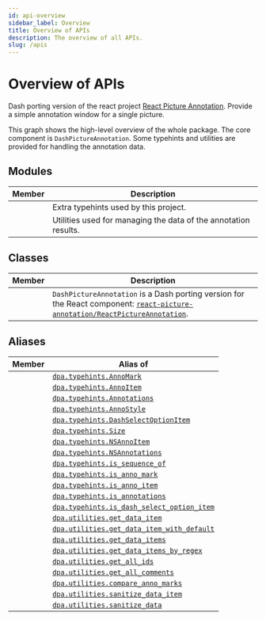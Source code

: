 ```yaml
---
id: api-overview
sidebar_label: Overview
title: Overview of APIs
description: The overview of all APIs.
slug: /apis
---
```




# Overview of APIs

<APITopBar type="package" source="." />

Dash porting version of the react project
[React Picture Annotation<IconExternalLink/>][git-react-picture-annotation]. Provide
a simple annotation window for a single picture.

<div className="mb-default">
  <ThemedImage
    alt="Docusaurus themed image"
    sources={{
      light: useBaseUrl("/img/overview-light.svg"),
      dark: useBaseUrl("/img/overview-dark.svg"),
    }}
  />
</div>

This graph shows the high-level overview of the whole package. The core component is
`DashPictureAnnotation`. Some typehints and utilities are provided for handling the
annotation data.

## Modules

|                                           Member                                           | <center>Description</center>                                    |
| :----------------------------------------------------------------------------------------: | :-------------------------------------------------------------- |
| [<IconObjType type="module" hasText={true} text="typehints"/>](./apis/typehints/index.mdx) | Extra typehints used by this project.                           |
| [<IconObjType type="module" hasText={true} text="utilities"/>](./apis/utilities/index.mdx) | Utilities used for managing the data of the annotation results. |

## Classes

|                                                   Member                                                    | <center>Description</center>                                                                                                                                                      |
| :---------------------------------------------------------------------------------------------------------: | :-------------------------------------------------------------------------------------------------------------------------------------------------------------------------------- |
| [<IconObjType type="class" hasText={true} text="DashPictureAnnotation"/>](./apis/DashPictureAnnotation.mdx) | `DashPictureAnnotation` is a Dash porting version for the React component: [`react-picture-annotation/ReactPictureAnnotation`<IconExternalLink/>][link-react-picture-annotation]. |

## Aliases

|                                   Member                                    | <center>Alias of</center>                                                                     |
| :-------------------------------------------------------------------------: | :-------------------------------------------------------------------------------------------- |
|          <IconObjType type="type" hasText={true} text="AnnoMark"/>          | [`dpa.typehints.AnnoMark`](./apis/typehints/AnnoMark.mdx)                                     |
|          <IconObjType type="type" hasText={true} text="AnnoItem"/>          | [`dpa.typehints.AnnoItem`](./apis/typehints/AnnoItem.mdx)                                     |
|        <IconObjType type="type" hasText={true} text="Annotations"/>         | [`dpa.typehints.Annotations`](./apis/typehints/Annotations.mdx)                               |
|         <IconObjType type="type" hasText={true} text="AnnoStyle"/>          | [`dpa.typehints.AnnoStyle`](./apis/typehints/AnnoStyle.mdx)                                   |
|    <IconObjType type="type" hasText={true} text="DashSelectOptionItem"/>    | [`dpa.typehints.DashSelectOptionItem`](./apis/typehints/DashSelectOptionItem.mdx)             |
|            <IconObjType type="type" hasText={true} text="Size"/>            | [`dpa.typehints.Size`](./apis/typehints/Size.mdx)                                             |
|         <IconObjType type="type" hasText={true} text="NSAnnoItem"/>         | [`dpa.typehints.NSAnnoItem`](./apis/typehints/NSAnnoItem.mdx)                                 |
|       <IconObjType type="type" hasText={true} text="NSAnnotations"/>        | [`dpa.typehints.NSAnnotations`](./apis/typehints/NSAnnotations.mdx)                           |
|       <IconObjType type="func" hasText={true} text="is_sequence_of"/>       | [`dpa.typehints.is_sequence_of`](./apis/typehints/is_sequence_of.mdx)                         |
|        <IconObjType type="func" hasText={true} text="is_anno_mark"/>        | [`dpa.typehints.is_anno_mark`](./apis/typehints/is_anno_mark.mdx)                             |
|        <IconObjType type="func" hasText={true} text="is_anno_item"/>        | [`dpa.typehints.is_anno_item`](./apis/typehints/is_anno_item.mdx)                             |
|       <IconObjType type="func" hasText={true} text="is_annotations"/>       | [`dpa.typehints.is_annotations`](./apis/typehints/is_annotations.mdx)                         |
| <IconObjType type="func" hasText={true} text="is_dash_select_option_item"/> | [`dpa.typehints.is_dash_select_option_item`](./apis/typehints/is_dash_select_option_item.mdx) |
|       <IconObjType type="func" hasText={true} text="get_data_item"/>        | [`dpa.utilities.get_data_item`](./apis/utilities/get_data_item.mdx)                           |
| <IconObjType type="func" hasText={true} text="get_data_item_with_default"/> | [`dpa.utilities.get_data_item_with_default`](./apis/utilities/get_data_item_with_default.mdx) |
|       <IconObjType type="func" hasText={true} text="get_data_items"/>       | [`dpa.utilities.get_data_items`](./apis/utilities/get_data_items.mdx)                         |
|  <IconObjType type="func" hasText={true} text="get_data_items_by_regex"/>   | [`dpa.utilities.get_data_items_by_regex`](./apis/utilities/get_data_items_by_regex.mdx)       |
|        <IconObjType type="func" hasText={true} text="get_all_ids"/>         | [`dpa.utilities.get_all_ids`](./apis/utilities/get_all_ids.mdx)                               |
|      <IconObjType type="func" hasText={true} text="get_all_comments"/>      | [`dpa.utilities.get_all_comments`](./apis/utilities/get_all_comments.mdx)                     |
|     <IconObjType type="func" hasText={true} text="compare_anno_marks"/>     | [`dpa.utilities.compare_anno_marks`](./apis/utilities/compare_anno_marks.mdx)                 |
|     <IconObjType type="func" hasText={true} text="sanitize_data_item"/>     | [`dpa.utilities.sanitize_data_item`](./apis/utilities/sanitize_data_item.mdx)                 |
|       <IconObjType type="func" hasText={true} text="sanitize_data"/>        | [`dpa.utilities.sanitize_data`](./apis/utilities/sanitize_data.mdx)                           |

[git-react-picture-annotation]: https://github.com/Kunduin/react-picture-annotation
[link-react-picture-annotation]: https://github.com/Kunduin/react-picture-annotation/blob/master/src/ReactPictureAnnotation.tsx
